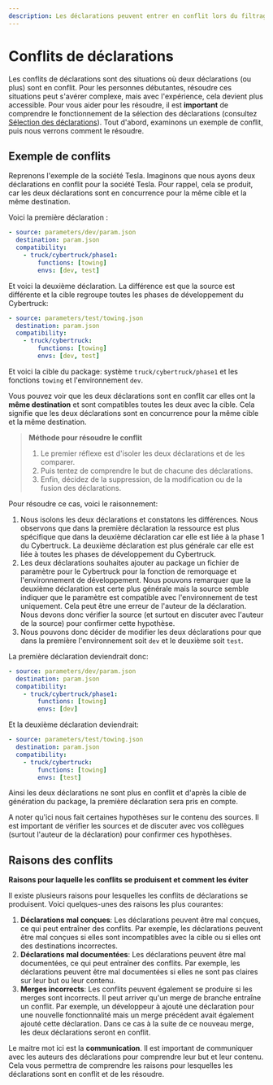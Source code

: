 ```yaml
---
description: Les déclarations peuvent entrer en conflit lors du filtrage en fonction du système cible. AIOP fournit des indications utiles.
---
```


# Conflits de déclarations

Les conflits de déclarations sont des situations où deux déclarations (ou plus) sont en conflit. Pour les personnes débutantes, résoudre ces situations peut s'avérer complexe, mais avec l'expérience, cela devient plus accessible. Pour vous aider pour les résoudre, il est **important** de comprendre le fonctionnement de la sélection des déclarations (consultez [Sélection des déclarations](/docs/declarations/selection)). Tout d'abord, examinons un exemple de conflit, puis nous verrons comment le résoudre.

## Exemple de conflits

Reprenons l'exemple de la société Tesla. Imaginons que nous ayons deux déclarations en conflit pour la société Tesla. Pour rappel, cela se produit, car les deux déclarations sont en concurrence pour la même cible et la même destination.

Voici la première déclaration :

```yaml
- source: parameters/dev/param.json
  destination: param.json
  compatibility:
    - truck/cybertruck/phase1:
        functions: [towing]
        envs: [dev, test]
````

Et voici la deuxième déclaration. La différence est que la source est différente et la cible regroupe toutes les phases de développement du Cybertruck:

```yaml
- source: parameters/test/towing.json
  destination: param.json
  compatibility:
    - truck/cybertruck:
        functions: [towing]
        envs: [dev, test]
````

Et voici la cible du package: système `truck/cybertruck/phase1` et les fonctions `towing` et l'environnement `dev`.

Vous pouvez voir que les deux déclarations sont en conflit car elles ont la **même destination** et sont compatibles toutes les deux avec la cible. Cela signifie que les deux déclarations sont en concurrence pour la même cible et la même destination.

> **Méthode pour résoudre le conflit**
>
> 1. Le premier réflexe est d'isoler les deux déclarations et de les comparer.
> 2. Puis tentez de comprendre le but de chacune des déclarations.
> 3. Enfin, décidez de la suppression, de la modification ou de la fusion des déclarations.

Pour résoudre ce cas, voici le raisonnement:

1. Nous isolons les deux déclarations et constatons les différences. Nous observons que dans la première déclaration la ressource est plus spécifique que dans la deuxième déclaration car elle est liée à la phase 1 du Cybertruck. La deuxième déclaration est plus générale car elle est liée à toutes les phases de développement du Cybertruck.
2. Les deux déclarations souhaites ajouter au package un fichier de paramètre pour le Cybertruck pour la fonction de remorquage et l'environnement de développement. Nous pouvons remarquer que la deuxième déclaration est certe plus générale  mais la source semble indiquer que le paramètre est compatible avec l'environnement de test uniquement. Cela peut être une erreur de l'auteur de la déclaration. Nous devons donc vérifier la source (et surtout en discuter avec l'auteur de la source) pour confirmer cette hypothèse.
3. Nous pouvons donc décider de modifier les deux déclarations pour que dans la première l'environnement soit `dev` et le deuxième soit `test`.

La première déclaration deviendrait donc:
```yaml
- source: parameters/dev/param.json
  destination: param.json
  compatibility:
    - truck/cybertruck/phase1:
        functions: [towing]
        envs: [dev]
````

Et la deuxième déclaration deviendrait:

```yaml
- source: parameters/test/towing.json
  destination: param.json
  compatibility:
    - truck/cybertruck:
        functions: [towing]
        envs: [test]
```

Ainsi les deux déclarations ne sont plus en conflit et d'après la cible de génération du package, la première déclaration sera pris en compte.

<Callout type="info" emoji="ℹ️">
  A noter qu'ici nous fait certaines hypothèses sur le contenu des sources. Il est important de vérifier les sources et de discuter avec vos collègues (surtout l'auteur de la déclaration) pour confirmer ces hypothèses.
</Callout>

## Raisons des conflits

**Raisons pour laquelle les conflits se produisent et comment les éviter**

Il existe plusieurs raisons pour lesquelles les conflits de déclarations se produisent. Voici quelques-unes des raisons les plus courantes:

1. **Déclarations mal conçues**: Les déclarations peuvent être mal conçues, ce qui peut entraîner des conflits. Par exemple, les déclarations peuvent être mal conçues si elles sont incompatibles avec la cible ou si elles ont des destinations incorrectes.
2. **Déclarations mal documentées**: Les déclarations peuvent être mal documentées, ce qui peut entraîner des conflits. Par exemple, les déclarations peuvent être mal documentées si elles ne sont pas claires sur leur but ou leur contenu.
3. **Merges incorrects**: Les conflits peuvent également se produire si les merges sont incorrects. Il peut arriver qu'un merge de branche entraîne un conflit. Par exemple, un développeur à ajouté une déclaration pour une nouvelle fonctionnalité mais un merge précédent avait également ajouté cette déclaration. Dans ce cas à la suite de ce nouveau merge, les deux déclarations seront en conflit.

Le maitre mot ici est la **communication**. Il est important de communiquer avec les auteurs des déclarations pour comprendre leur but et leur contenu. Cela vous permettra de comprendre les raisons pour lesquelles les déclarations sont en conflit et de les résoudre.